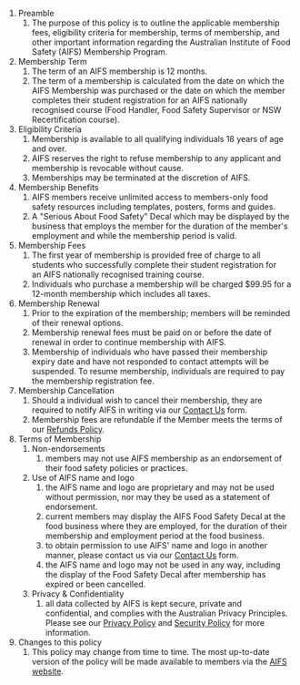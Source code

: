 1.  Preamble
    1.  The purpose of this policy is to outline the applicable membership fees, eligibility criteria for membership, terms of membership, and other important information regarding the Australian Institute of Food Safety (AIFS) Membership Program.
2.  Membership Term
    1.  The term of an AIFS membership is 12 months.
    2.  The term of a membership is calculated from the date on which the AIFS Membership was purchased or the date on which the member completes their student registration for an AIFS nationally recognised course (Food Handler, Food Safety Supervisor or NSW Recertification course).
3.  Eligibility Criteria
    1.  Membership is available to all qualifying individuals 18 years of age and over.
    2.  AIFS reserves the right to refuse membership to any applicant and membership is revocable without cause.
    3.  Memberships may be terminated at the discretion of AIFS.
4.  Membership Benefits
    1.  AIFS members receive unlimited access to members-only food safety resources including templates, posters, forms and guides.
    2.  A "Serious About Food Safety" Decal which may be displayed by the business that employs the member for the duration of the member's employment and while the membership period is valid.
5.  Membership Fees
    1.  The first year of membership is provided free of charge to all students who successfully complete their student registration for an AIFS nationally recognised training course.
    2.  Individuals who purchase a membership will be charged $99.95 for a 12-month membership which includes all taxes.
6.  Membership Renewal
    1.  Prior to the expiration of the membership; members will be reminded of their renewal options.
    2.  Membership renewal fees must be paid on or before the date of renewal in order to continue membership with AIFS.
    3.  Membership of individuals who have passed their membership expiry date and have not responded to contact attempts will be suspended. To resume membership, individuals are required to pay the membership registration fee.
7.  Membership Cancellation
    1.  Should a individual wish to cancel their membership, they are required to notify AIFS in writing via our [Contact Us](/contact) form.
    2.  Membership fees are refundable if the Member meets the terms of our [Refunds Policy](/legal/payment-policy).
8.  Terms of Membership
    1.  Non-endorsements
        1.  members may not use AIFS membership as an endorsement of their food safety policies or practices.
    2.  Use of AIFS name and logo
        1.  the AIFS name and logo are proprietary and may not be used without permission, nor may they be used as a statement of endorsement. 
        2.  current members may display the AIFS Food Safety Decal at the food business where they are employed, for the duration of their membership and employment period at the food business. 
        3.  to obtain permission to use AIFS' name and logo in another manner, please contact us via our [Contact Us](/contact) form.
        4.  the AIFS name and logo may not be used in any way, including the display of the Food Safety Decal after membership has expired or been cancelled. 
    3.  Privacy & Confidentiality
        1.  all data collected by AIFS is kept secure, private and confidential, and complies with the Australian Privacy Principles. Please see our [Privacy Policy](/legal/privacy-policy) and [Security Policy](/legal/security-policy) for more information.
9.  Changes to this policy
    1.  This policy may change from time to time. The most up-to-date version of the policy will be made available to members via the [AIFS website](https://www.foodsafety.com.au/).